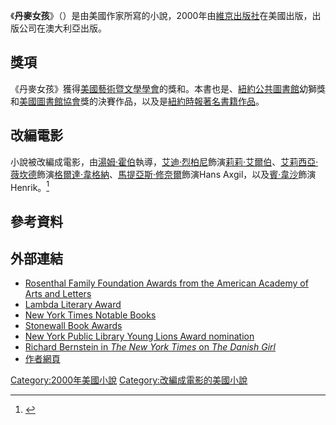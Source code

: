 {{For|改編電影|丹麥女孩}}
{{expand|time=2017-10-26T15:49:17+00:00}}
{{noteTA
|G1=Show
}}
{{infobox book
| name          = 丹麥女孩<br />''The Danish Girl''
| title_orig    = 
| translator    = 
| image         = The Danish Girl novel.jpg
| caption = 首版精裝版
| author        = {{link-en|大衛‧埃博雪夫|David Ebershoff}}
| illustrator   = 
| cover_artist  = 
| country       = 美國
| language      = 英語
| series        = 
| genre         = 長篇小說
| publisher     = {{link-en|Allen & Unwin|Allen & Unwin}}（澳大利亞）<br />[[維京出版社|維京出版社]]（美國）
| release_date  = 2000年
| english_release_date =
| media_type    = 印刷書（精裝本 及 平裝本）
| pages         = 324頁
| isbn =  0670888087 
| oclc= 
| preceded_by   = 
| followed_by   = ''Pasadena''
}}
《'''丹麥女孩'''》（{{lang-en|'''''The Danish Girl'''''}}）是由美國作家{{link-en|大衛‧埃博雪夫|David Ebershoff}}所寫的小說，2000年由[[維京出版社|維京出版社]]在美國出版，{{link-en|Allen & Unwin|Allen & Unwin}}出版公司在澳大利亞出版。

== 獎項 ==
《丹麥女孩》獲得[[美國藝術暨文學學會|美國藝術暨文學學會]]的{{link-en|洛伊絲·羅森塔爾|Lois Rosenthal|羅森塔爾基金會}}獎和{{link-en|Lambda Literary Award|Lambda Literary Award}}。本書也是{{link-en|小詹姆斯·提普奇獎|James Tiptree Jr. Award|提普奇獎}}、[[紐約公共圖書館|紐約公共圖書館]]幼獅獎和[[美國圖書館協會|美國圖書館協會]]獎的決賽作品，以及是[[紐約時報書評|紐約時報著名書籍作品]]。

== 改編電影 ==
{{main|丹麥女孩}}
小說被改編成電影，由[[湯姆·霍伯|湯姆·霍伯]]執導，[[艾迪·烈柏尼|艾迪·烈柏尼]]飾演[[莉莉·艾爾伯|莉莉·艾爾伯]]、[[艾莉西亞·薇坎德|艾莉西亞·薇坎德]]飾演[[格爾達·韋格納|格爾達·韋格納]]、[[馬提亞斯·修奈爾|馬提亞斯·修奈爾]]飾演Hans Axgil，以及[[賓·韋沙|賓·韋沙]]飾演Henrik。<ref>{{Cite web |url = http://www.imdb.com/title/tt0810819/combined |title = The Danish Girl |publisher = IMDb |language = en |accessdate = 2016-11-20 |archive-date = 2017-01-07 |archive-url = https://web.archive.org/web/20170107135314/http://www.imdb.com/title/tt0810819/combined |dead-url = no }}</ref>

== 參考資料 ==
{{reflist}}

== 外部連結 ==
* [https://web.archive.org/web/20071009233926/http://www.artsandletters.org/awards_popup.php?abbrev Rosenthal Family Foundation Awards from the American Academy of Arts and Letters]
* [https://web.archive.org/web/20100204020445/http://www.lambdaliterary.org/awards/previous_winners/paw_2000_2003.html Lambda Literary Award]
* [http://www.nytimes.com/books/00/12/03/reviews/001203.03notablt.html New York Times Notable Books]{{Wayback|url=http://www.nytimes.com/books/00/12/03/reviews/001203.03notablt.html |date=20170423010757 }}
* [https://web.archive.org/web/20080614232519/http://www.ala.org/ala/glbtrt/stonewall/stonewallbook.cfm Stonewall Book Awards]
* [http://www.nypl.org/press/2001/ylwinner.cfm New York Public Library Young Lions Award nomination]{{Wayback|url=http://www.nypl.org/press/2001/ylwinner.cfm |date=20201208095723 }}
* [http://www.nytimes.com/library/books/021400danish-book-review.html Richard Bernstein in ''The New York Times'' on ''The Danish Girl'']
* [http://www.ebershoff.com 作者網頁]{{Wayback|url=http://www.ebershoff.com/ |date=20201209221301 }}

[[Category:2000年美國小說|Category:2000年美國小說]]
[[Category:改編成電影的美國小說|Category:改編成電影的美國小說]]